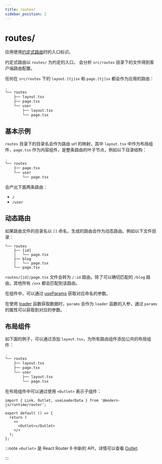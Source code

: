 ```yaml
---
title: routes/
sidebar_position: 2
---
```

# routes/

应用使用[约定式路由](guides/basic-features/routes.html#约定式路由)时的入口标识。

约定式路由以 `routes/` 为约定的入口， 会分析 `src/routes` 目录下的文件得到客户端路由配置。

任何在 `src/routes` 下的 `layout.[tj]sx` 和 `page.[tj]sx` 都会作为应用的路由：

```bash {3,4}
.
└── routes
    ├── layout.tsx
    ├── page.tsx
    └── user
        ├── layout.tsx
        └── page.tsx
```

## 基本示例

`routes` 目录下的目录名会作为路由 url 的映射，其中 `layout.tsx` 中作为布局组件，`page.tsx` 作为内容组件，是整条路由的叶子节点，例如以下目录结构：

```bash
.
└── routes
    ├── page.tsx
    └── user
        └── page.tsx
```

会产出下面两条路由：

- `/`
- `/user`

## 动态路由

如果路由文件的目录名以 `[]` 命名，生成的路由会作为动态路由。例如以下文件目录：

```
└── routes
    ├── [id]
    │   └── page.tsx
    ├── blog
    │   └── page.tsx
    └── page.tsx
```

`routes/[id]/page.tsx` 文件会转为 `/:id` 路由。除了可以确切匹配的 `/blog` 路由，其他所有 `/xxx` 都会匹配到该路由。

在组件中，可以通过 [useParams](/apis/app/runtime/router/router#useparams) 获取对应命名的参数。

在使用 [loader](/guides/basic-features/data/data-fetch#loader-函数) 函数获取数据时，`params` 会作为 `loader` 函数的入参，通过 `params` 的属性可以获取到对应的参数。

## 布局组件

如下面的例子，可以通过添加 `layout.tsx`，为所有路由组件添加公共的布局组件：

```bash
.
└── routes
    ├── layout.tsx
    ├── page.tsx
    └── user
        ├── layout.tsx
        └── page.tsx
```

在布局组件中可以通过使用 `<Outlet>` 表示子组件：

```tsx title=routes/layout.tsx
import { Link, Outlet, useLoaderData } from '@modern-js/runtime/router';

export default () => {
  return (
    <>
      <Outlet></Outlet>
    </>
  );
};
```

:::note
`<Outlet>` 是 React Router 6 中新的 API，详情可以查看 [Outlet](https://reactrouter.com/en/main/components/outlet#outlet).

:::
